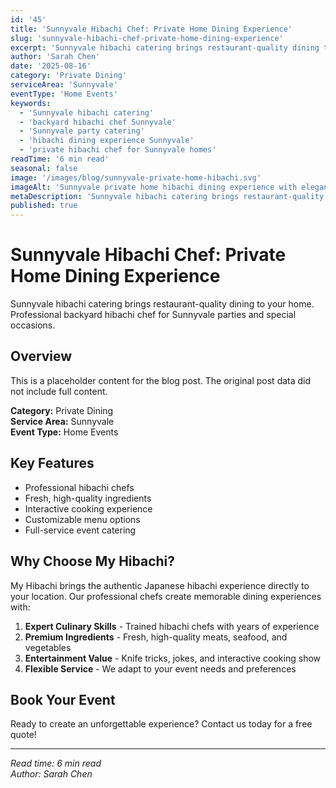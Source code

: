 ```yaml
---
id: '45'
title: 'Sunnyvale Hibachi Chef: Private Home Dining Experience'
slug: 'sunnyvale-hibachi-chef-private-home-dining-experience'
excerpt: 'Sunnyvale hibachi catering brings restaurant-quality dining to your home. Professional backyard hibachi chef for Sunnyvale parties and special occasions.'
author: 'Sarah Chen'
date: '2025-08-16'
category: 'Private Dining'
serviceArea: 'Sunnyvale'
eventType: 'Home Events'
keywords:
  - 'Sunnyvale hibachi catering'
  - 'backyard hibachi chef Sunnyvale'
  - 'Sunnyvale party catering'
  - 'hibachi dining experience Sunnyvale'
  - 'private hibachi chef for Sunnyvale homes'
readTime: '6 min read'
seasonal: false
image: '/images/blog/sunnyvale-private-home-hibachi.svg'
imageAlt: 'Sunnyvale private home hibachi dining experience with elegant residential setting, professional chef, family gathering, and restaurant-quality presentation'
metaDescription: 'Sunnyvale hibachi catering brings restaurant-quality dining to your home. Professional backyard hibachi chef for parties and special occasions.'
published: true
---
```


# Sunnyvale Hibachi Chef: Private Home Dining Experience

Sunnyvale hibachi catering brings restaurant-quality dining to your home. Professional backyard hibachi chef for Sunnyvale parties and special occasions.

## Overview

This is a placeholder content for the blog post. The original post data did not include full content.

**Category:** Private Dining  
**Service Area:** Sunnyvale  
**Event Type:** Home Events

## Key Features

- Professional hibachi chefs
- Fresh, high-quality ingredients
- Interactive cooking experience
- Customizable menu options
- Full-service event catering

## Why Choose My Hibachi?

My Hibachi brings the authentic Japanese hibachi experience directly to your location. Our professional chefs create memorable dining experiences with:

1. **Expert Culinary Skills** - Trained hibachi chefs with years of experience
2. **Premium Ingredients** - Fresh, high-quality meats, seafood, and vegetables
3. **Entertainment Value** - Knife tricks, jokes, and interactive cooking show
4. **Flexible Service** - We adapt to your event needs and preferences

## Book Your Event

Ready to create an unforgettable experience? Contact us today for a free quote!

---

*Read time: 6 min read*  
*Author: Sarah Chen*

